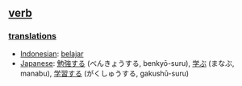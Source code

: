 == [[verb]] ==

=== [[translation]]s ===
*[[Indonesian]]: [[ajar|belajar]]
*[[Japanese]]: [[勉強する]] (べんきょうする, benkyō-suru), [[学ぶ]] (まなぶ, manabu), [[学習する]] (がくしゅうする, gakushū-suru)